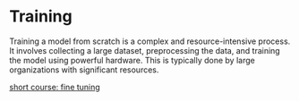 # Training 

Training a model from scratch is a complex and resource-intensive process. 
It involves collecting a large dataset, preprocessing the data, 
and training the model using powerful hardware. This is typically done by large organizations with significant resources.

[short course: fine tuning](https://learn.deeplearning.ai/courses/finetuning-large-language-models)

